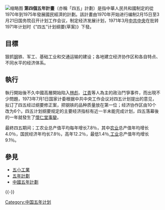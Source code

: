 {{Infobox Fiveyearsplan
 |国家 = 中华人民共和国
 |国徽图像 = National Emblem of the People's Republic of China.svg
 |名称 = 四五计划
 |全称 = 第四个五年计划
 |起始年份 = 1971年
 |结束年份 = 1975年
 |GDP年平均实际增长率 = 8.2%
 |工农业总产值增长率 = 9.1%
 |起始年份名义GDP = 226 132 百万元
 |结束年份名义GDP = 301 311 百万元
}}
[[File:Cotton_field_kv01.jpg|缩略图]]
'''第四個五年計畫'''（亦稱「四五」計劃）是指中華人民共和國制定的從1970年到1975年發展國民經濟的計劃。該計畫由1970年开始进行编制2月15日至3月21日国务院召开计划工作会议，制定经济发展计划，1971年3月[[中共中央|中共中央]]在批转1971年计划时《“四五”计划纲要(草案)》下發。

==目標==
狠抓[[钢|钢]]铁、军工、基础工业和交通运输的建设；各地建立经济协作区和各自特点、不同水平的经济体系。
==執行==
執行開始後不久中國高層開始陷入[[林彪|林彪]]、[[江青|江青]]等人為主的政治鬥爭事件，而出現不少問題，1973年7月1日国家计委根据中共中央工作会议对四五计划提出的意见，拟订了四五经过纲要修正案，把钢铁的品种质量放在第一位；经济协作区由10个改为6个。四五计划纲要规定的主要经济指标有近一半未能完成计划，四五落幕後的一年就發生了[[懷仁堂事變|懷仁堂事變]]。

最終四五期间；工农业总产值平均每年增长7.8％，其中[[农业|农业]]总产值年均增长4.0％，国民经济年均长7.8％，高年12.2％，最低1.4％,[[工业|工业]]总产值年均增长9.1％。

== 參見 ==
* [[五小工業|五小工業]]
* [[五年計劃|五年計劃]]
* [[中國五年計劃|中國五年計劃]]

{{-}}
{{中国五年计划}}
[[Category:中国五年计划|Category:中国五年计划]]